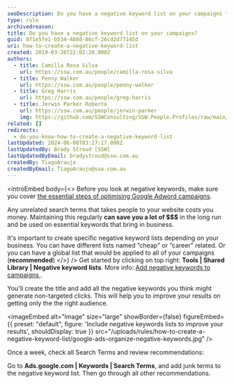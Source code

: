```yaml
---
seoDescription: Do you have a negative keyword list on your campaigns to prevent wasting money on irrelevant search terms?
type: rule
archivedreason:
title: Do you have a negative keyword list on your campaigns?
guid: 8f1e5fe1-b534-488d-86cf-26cd2d77145d
uri: how-to-create-a-negative-keyword-list
created: 2019-03-26T22:02:28.000Z
authors:
  - title: Camilla Rosa Silva
    url: https://ssw.com.au/people/camilla-rosa-silva
  - title: Penny Walker
    url: https://ssw.com.au/people/penny-walker
  - title: Greg Harris
    url: https://ssw.com.au/people/greg-harris
  - title: Jerwin Parker Roberto
    url: https://ssw.com.au/people/jerwin-parker
    img: https://github.com/SSWConsulting/SSW.People.Profiles/raw/main/Jerwin-Parker/Images/Jerwin-Parker-Profile.jpg
related: []
redirects:
  - do-you-know-how-to-create-a-negative-keyword-list
lastUpdated: 2024-06-08T03:27:17.000Z
lastUpdatedBy: Brady Stroud [SSW]
lastUpdatedByEmail: bradystroud@ssw.com.au
createdBy: TiagoAraujo
createdByEmail: TiagoAraujo@ssw.com.au
---
```


<introEmbed
  body={<>
Before you look at negative keywords, make sure you cover [the essential steps of optimising Google Adword campaigns](/how-to-optimize-google-ads-campaigns).

Any unrelated search terms that takes people to your website costs you money. Maintaining this regularly **can save you a lot of $$$** in the long run and be used on essential keywords that bring in business.

It's important to create specific negative keyword lists depending on your business. You can have different lists named “cheap" or “career" related. Or you can have a global list that would be applied to all of your campaigns (**recommended**)
  </>}
/>
Get started by clicking on top right: **Tools | Shared Library | Negative keyword lists**. More info: [Add negative keywords to campaigns
](https://support.google.com/google-ads/answer/7102995).

You'll create the title and add all the negative keywords you think might generate non-targeted clicks. This will help you to improve your results on getting only the the right audience.


<imageEmbed
  alt="Image"
  size="large"
  showBorder={false}
  figureEmbed={{
    preset: "default",
    figure: 'Include negative keywords lists to improve your results',
    shouldDisplay: true
  }}
  src="/uploads/rules/how-to-create-a-negative-keyword-list/google-ads-organize-negative-keywords.jpg"
/>

Once a week, check all Search Terms and review recommendations:

Go to **Ads.google.com | Keywords | Search Terms**, and add junk terms to the negative keyword list. Then go through all other recommendations.

